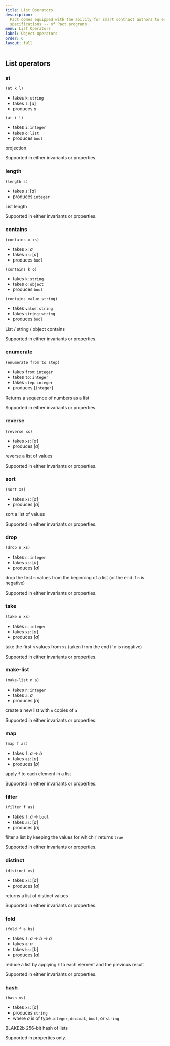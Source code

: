 ```yaml
---
title: List Operators
description:
  Pact comes equipped with the ability for smart contract authors to express and automatically check properties -- or,
  specifications -- of Pact programs.
menu: List Operators
label: Object Operators
order: 6
layout: full
---
```


## List operators

### at

```pact
(at k l)
```

- takes `k`: `string`
- takes `l`: [_a_]
- produces _a_

```pact
(at i l)
```

- takes `i`: `integer`
- takes `o`: `list`
- produces `bool`

projection

Supported in either invariants or properties.

### length

```pact
(length s)
```

- takes `s`: [_a_]
- produces `integer`

List length

Supported in either invariants or properties.

### contains

```pact
(contains x xs)
```

- takes `x`: _a_
- takes `xs`: [_a_]
- produces `bool`

```pact
(contains k o)
```

- takes `k`: `string`
- takes `o`: `object`
- produces `bool`

```pact
(contains value string)
```

- takes `value`: `string`
- takes `string`: `string`
- produces `bool`

List / string / object contains

Supported in either invariants or properties.

### enumerate

```pact
(enumerate from to step)
```

- takes `from`: `integer`
- takes `to`: `integer`
- takes `step`: `integer`
- produces [`integer`]

Returns a sequence of numbers as a list

Supported in either invariants or properties.

### reverse

```pact
(reverse xs)
```

- takes `xs`: [_a_]
- produces [_a_]

reverse a list of values

Supported in either invariants or properties.

### sort

```pact
(sort xs)
```

- takes `xs`: [_a_]
- produces [_a_]

sort a list of values

Supported in either invariants or properties.

### drop

```pact
(drop n xs)
```

- takes `n`: `integer`
- takes `xs`: [_a_]
- produces [_a_]

drop the first `n` values from the beginning of a list (or the end if `n` is negative)

Supported in either invariants or properties.

### take

```pact
(take n xs)
```

- takes `n`: `integer`
- takes `xs`: [_a_]
- produces [_a_]

take the first `n` values from `xs` (taken from the end if `n` is negative)

Supported in either invariants or properties.

### make-list

```pact
(make-list n a)
```

- takes `n`: `integer`
- takes `a`: _a_
- produces [_a_]

create a new list with `n` copies of `a`

Supported in either invariants or properties.

### map

```pact
(map f as)
```

- takes `f`: _a_ -> _b_
- takes `as`: [_a_]
- produces [_b_]

apply `f` to each element in a list

Supported in either invariants or properties.

### filter

```pact
(filter f as)
```

- takes `f`: _a_ -> `bool`
- takes `as`: [_a_]
- produces [_a_]

filter a list by keeping the values for which `f` returns `true`

Supported in either invariants or properties.

### distinct

```pact
(distinct xs)
```

- takes `xs`: [_a_]
- produces [_a_]

returns a list of distinct values

Supported in either invariants or properties.

### fold

```pact
(fold f a bs)
```

- takes `f`: _a_ -> _b_ -> _a_
- takes `a`: _a_
- takes `bs`: [_b_]
- produces [_a_]

reduce a list by applying `f` to each element and the previous result

Supported in either invariants or properties.

### hash

```pact
(hash xs)
```

- takes `xs`: [_a_]
- produces `string`
- where _a_ is of type `integer`, `decimal`, `bool`, or `string`

BLAKE2b 256-bit hash of lists

Supported in properties only.
